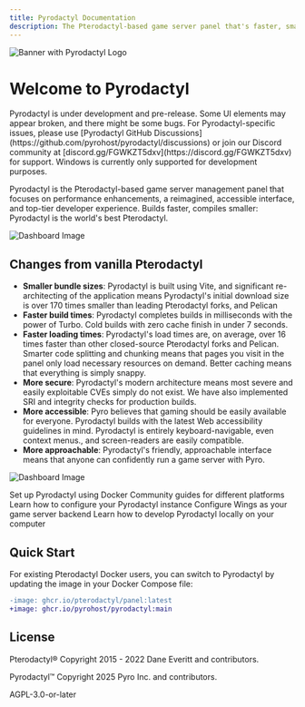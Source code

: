 ```yaml
---
title: Pyrodactyl Documentation
description: The Pterodactyl-based game server panel that's faster, smaller, safer, and more accessible
---
```


![Banner with Pyrodactyl Logo](https://camo.githubusercontent.com/6029bb2513ba810cc82a39cbb5f72589cd17a70bb10c434a4d64b079ffbd4327/68747470733a2f2f692e696d6775722e636f6d2f523130697667392e706e67)

# Welcome to Pyrodactyl

<Callout type="warn">
  Pyrodactyl is under development and pre-release. Some UI elements may appear
  broken, and there might be some bugs.
</Callout>

<Callout type="info">
  For Pyrodactyl-specific issues, please use [Pyrodactyl GitHub Discussions](https://github.com/pyrohost/pyrodactyl/discussions) or
  join our Discord community at
  [discord.gg/FGWKZT5dxv](https://discord.gg/FGWKZT5dxv) for support.
</Callout>

<Callout type="warn">
  Windows is currently only supported for development purposes.
</Callout>

Pyrodactyl is the Pterodactyl-based game server management panel that focuses on performance enhancements, a reimagined, accessible interface, and top-tier developer experience. Builds faster, compiles smaller: Pyrodactyl is the world's best Pterodactyl.

![Dashboard Image](https://camo.githubusercontent.com/8a481d988dbc0114a0de65318e1688703cac404a0f1d652cbdd992829c3b312b/68747470733a2f2f692e696d6775722e636f6d2f597166674d59732e6a706567)

## Changes from vanilla Pterodactyl

- **Smaller bundle sizes**: Pyrodactyl is built using Vite, and significant re-architecting of the application means Pyrodactyl's initial download size is over 170 times smaller than leading Pterodactyl forks, and Pelican
- **Faster build times**: Pyrodactyl completes builds in milliseconds with the power of Turbo. Cold builds with zero cache finish in under 7 seconds.
- **Faster loading times**: Pyrodactyl's load times are, on average, over 16 times faster than other closed-source Pterodactyl forks and Pelican. Smarter code splitting and chunking means that pages you visit in the panel only load necessary resources on demand. Better caching means that everything is simply snappy.
- **More secure**: Pyrodactyl's modern architecture means most severe and easily exploitable CVEs simply do not exist. We have also implemented SRI and integrity checks for production builds.
- **More accessible**: Pyro believes that gaming should be easily available for everyone. Pyrodactyl builds with the latest Web accessibility guidelines in mind. Pyrodactyl is entirely keyboard-navigable, even context menus., and screen-readers are easily compatible.
- **More approachable**: Pyrodactyl's friendly, approachable interface means that anyone can confidently run a game server with Pyro.

![Dashboard Image](https://camo.githubusercontent.com/e3c78145a080fa55306a5e788b5e42672935abdcd2fd20bc3d1287cab605afc0/68747470733a2f2f692e696d6775722e636f6d2f6b48484f5736502e6a706567)

<Cards>
  <Card title="Installation Guide" href="/docs/installation/docker">
    Set up Pyrodactyl using Docker
  </Card>
  <Card
    title="Installation Guides"
    href="/docs/installation/community-install-guides"
  >
    Community guides for different platforms
  </Card>
  <Card
    title="Configuration"
    href="/docs/installation/docker#panel-configuration"
  >
    Learn how to configure your Pyrodactyl instance
  </Card>
  <Card
    title="Wings Setup"
    href="/docs/installation/docker#node-configuration"
  >
    Configure Wings as your game server backend
  </Card>
  <Card title="Local Development" href="/docs/local-development">
    Learn how to develop Pyrodactyl locally on your computer
  </Card>
</Cards>

## Quick Start

For existing Pterodactyl Docker users, you can switch to Pyrodactyl by updating the image in your Docker Compose file:

```diff
-image: ghcr.io/pterodactyl/panel:latest
+image: ghcr.io/pyrohost/pyrodactyl:main
```

## License

Pterodactyl® Copyright 2015 - 2022 Dane Everitt and contributors.

Pyrodactyl™ Copyright 2025 Pyro Inc. and contributors.

AGPL-3.0-or-later
